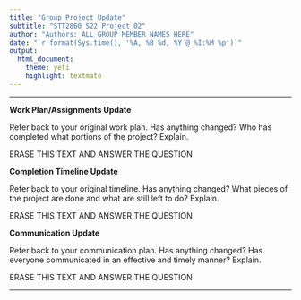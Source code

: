 ```yaml
---
title: "Group Project Update"
subtitle: "STT2860 S22 Project 02"
author: "Authors: ALL GROUP MEMBER NAMES HERE"
date: "`r format(Sys.time(), '%A, %B %d, %Y @ %I:%M %p')`"
output: 
  html_document: 
    theme: yeti
    highlight: textmate
---
```

***

**Work Plan/Assignments Update**

Refer back to your original work plan. Has anything changed? Who has completed what portions of the project? Explain.

ERASE THIS TEXT AND ANSWER THE QUESTION

**Completion Timeline Update**

Refer back to your original timeline. Has anything changed? What pieces of the project are done and what are still left to do? Explain.

ERASE THIS TEXT AND ANSWER THE QUESTION

**Communication Update**

Refer back to your communication plan. Has anything changed? Has everyone communicated in an effective and timely manner? Explain.

ERASE THIS TEXT AND ANSWER THE QUESTION

***
